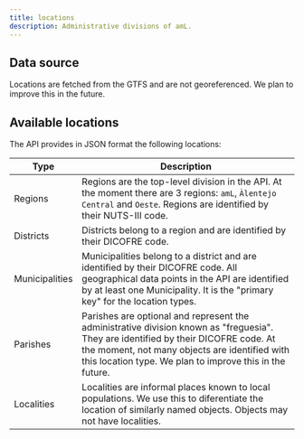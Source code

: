 ```yaml
---
title: locations
description: Administrative divisions of amL.
---
```


## Data source

Locations are fetched from the GTFS and are not georeferenced. We plan to improve this in the future.


## Available locations

The API provides in JSON format the following locations:

| Type           | Description                                                                                                                                                                                                                                     |
|----------------|-------------------------------------------------------------------------------------------------------------------------------------------------------------------------------------------------------------------------------------------------|
| Regions        | Regions are the top-level division in the API. At the moment there are 3 regions: `amL`, `Àlentejo Central` and `Oeste`. Regions are identified by their NUTS-III code.                                                                         |
| Districts      | Districts belong to a region and are identified by their DICOFRE code.                                                                                                                                                                          |
| Municipalities | Municipalities belong to a district and are identified by their DICOFRE code. All geographical data points in the API are identified by at least one Municipality. It is the "primary key" for the location types.                              |
| Parishes       | Parishes are optional and represent the administrative division known as "freguesia". They are identified by their DICOFRE code. At the moment, not many objects are identified with this location type. We plan to improve this in the future. |
| Localities     | Localities are informal places known to local populations. We use this to diferentiate the location of similarly named objects. Objects may not have localities.                                                                                |